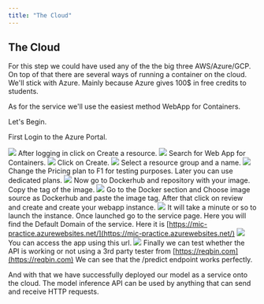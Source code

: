 ```yaml
---
title: "The Cloud"
---
```


## The Cloud

For this step we could have used any of the the big three AWS/Azure/GCP. On top of that there are several ways of running a container on the cloud. We'll stick with Azure. Mainly because Azure gives 100$ in free credits to students.

As for the service we'll use the easiest method WebApp for Containers.

Let's Begin.

First Login to the Azure Portal.

![](Pastedimage20240325012547.png)
After logging in click on Create a resource.
![](Pastedimage20240325012639.png)
Search for Web App for Containers.
![](Pastedimage20240325012703.png)
Click on Create.
![](Pastedimage20240325012826.png)
Select a resource group and a name.
![](Pastedimage20240325020412.png)
Change the Pricing plan to F1 for testing purposes. Later you can use dedicated plans.
![](Pastedimage20240325012940.png)
Now go to Dockerhub and repository with your image. Copy the tag of the image.
![](Pastedimage20240325013053.png)
Go to the Docker section and Choose image source as Dockerhub and paste the image tag. After that click on review and create and create your webapp instance.
![](Pastedimage20240325020805.png)
It will take a minute or so to launch the instance. Once launched go to the service page. Here you will find the Default Domain of the service. Here it is [https://mic-practice.azurewebsites.net/](https://mic-practice.azurewebsites.net/)
![](Pastedimage20240325020843.png)
You can access the app using this url.
![](Pastedimage20240325021304.png)
Finally we can test whether the API is working or not using a 3rd party tester from [https://reqbin.com](https://reqbin.com)
We can see that the /predict endpoint works perfectly.

And with that we have successfully deployed our model as a service onto the cloud. The model inference API can be used by anything that can send and receive HTTP requests.

<CardGrid>
<LinkCard title="Conclusion" href="/mics-guide-to-ai-ml/guides/from-the-notebook-to-the-cloud/part-6/"/>
</CardGrid>
